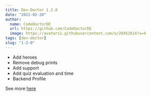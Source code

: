 ```yaml
---
title: Dev-Doctor 1.2.0
date: "2021-02-20"
author:
  name: CodeDoctorDE
  url: https://github.com/CodeDoctorDE
  image: https://avatars1.githubusercontent.com/u/20452814?v=4
tags: [dev-doctor]
slug: "1-2-0"
---
```


- Add heroes
- Remove debug prints
- Add support
- Add quiz evaluation and time
- Backend Profile

See more [here](https://github.com/LinwoodDev/dev_doctor/releases/tag/1.2.0)
